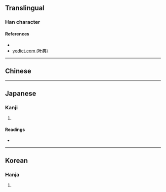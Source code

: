 {{character info/new}}
==Translingual==

===Han character===
{{Han char|rn=22|rad=匚|as=03|sn=5|four=|canj=SM,XXSM|ids=⿷匚工}}

====References====
* {{Han ref|kx=0153.170|dkj=02600|dj=0345.060|hdz=10082.020|uh=531E|ud=21278}}
* [http://yedict.com/htm/53/531E.htm yedict.com (叶典)]

----

==Chinese==
{{zh-see|匠|v}}

----

==Japanese==

===Kanji===
{{ja-kanji|grade=|rs=匚03}}

# {{defn|lang=ja|sort=匚03}}

====Readings====
* {{ja-readings|on=[[しょう]] (shō)|kun=[[たくみ]] (takumi)}}

----

==Korean==

===Hanja===
{{ko-hanja|hangeul=장|rv=jang|mr=chang}}

# {{defn|lang=ko|sort=匚03}}